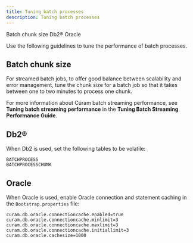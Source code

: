 ```yaml
---
title: Tuning batch processes
description: Tuning batch processes
---
```


<AnchorLinks small>
  <AnchorLink>Batch chunk size</AnchorLink>
  <AnchorLink>Db2®</AnchorLink>
  <AnchorLink>Oracle</AnchorLink>
</AnchorLinks>

Use the following guidelines to tune the performance of batch processes.

## Batch chunk size

For streamed batch jobs, to offer good balance between scalability and error management,
tune the chunk size for a batch job so that it takes between one to two minutes to process one chunk.

For more information about Cúram batch streaming performance, see **Tuning batch streaming performance** in the **Tuning Batch Streaming Performance Guide**.

## Db2®

When Db2 is used, set the following tables to be volatile:

```shell
BATCHPROCESS
BATCHPROCESSCHUNK
```

## Oracle

When Oracle is used, enable Oracle connection and statement caching in the `Bootstrap.properties` file:

```shell
curam.db.oracle.connectioncache.enabled=true
curam.db.oracle.connectioncache.minlimit=3
curam.db.oracle.connectioncache.maxlimit=3
curam.db.oracle.connectioncache.initiallimit=3
curam.db.oracle.cachesize=1000
```
